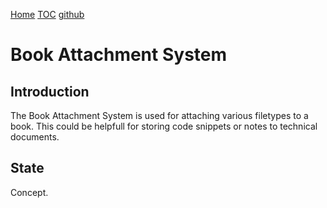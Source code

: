 [[index|Home]] [[TOC]] [[https://github.com/th3r00t/pyShelf.git|github]]
= Book Attachment System =
== Introduction ==

The Book Attachment System is used for attaching various filetypes to a book.
This could be helpfull for storing code snippets or notes to technical documents.


== State ==

Concept.
